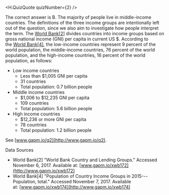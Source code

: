 
<H.QuizQuote quizNumber={2} />

The correct answer is B. The majority of people live in middle-income countries. The definitions of the three income groups are intentionally left out of the question, since we also aim to investigate how people interpret the term. The [World Bank[2]](http://gapm.io/xwb172) divides countries into income groups based on gross national income (GNI) per capita in current US $. According to the [World Bank[4]](http://gapm.io/xwb174), the low-income countries represent 9 percent of the world population, the middle-income countries, 76 percent of the world population, and the high-income countries, 16 percent of the world population, as follows:

-   Low income countries
    -   Less than $1,005 GNI per capita
    -   31 countries
    -   Total population: 0.7 billion people
-   Middle income countries
    -   $1,006 to $12,235 GNI per capita
    -   109 countries
    -   Total population: 5.6 billion people
-   High income countries
    -   $12,236 or more GNI per capita
    -   78 countries
    -   Total population: 1.2 billion people

See [www.gapm.io/q2](http://www.gapm.io/q2).

Data Sources

-   World Bank[2] "World Bank Country and Lending Groups." Accessed November 6, 2017. Available at: [www.gapm.io/xwb172](http://www.gapm.io/xwb172)
-   World Bank[4] "Population of Country Income Groups in 2015---Population, total." Accessed November 7, 2017. Available at: [www.gapm.io/xwb174](http://www.gapm.io/xwb174)
